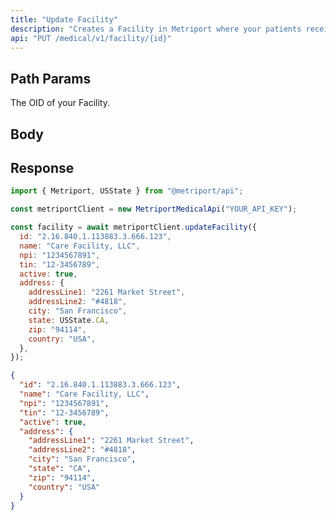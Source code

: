 ```yaml
---
title: "Update Facility"
description: "Creates a Facility in Metriport where your patients receive care."
api: "PUT /medical/v1/facility/{id}"
---
```


## Path Params

<ParamField path="id" type="string" required>
  The OID of your Facility.
</ParamField>

## Body

<Snippet file="facility.mdx" />

## Response

<Snippet file="facility-response.mdx" />

<ResponseExample>

```javascript Metriport SDK
import { Metriport, USState } from "@metriport/api";

const metriportClient = new MetriportMedicalApi("YOUR_API_KEY");

const facility = await metriportClient.updateFacility({
  id: "2.16.840.1.113883.3.666.123",
  name: "Care Facility, LLC",
  npi: "1234567891",
  tin: "12-3456789",
  active: true,
  address: {
    addressLine1: "2261 Market Street",
    addressLine2: "#4818",
    city: "San Francisco",
    state: USState.CA,
    zip: "94114",
    country: "USA",
  },
});
```

</ResponseExample>

```json
{
  "id": "2.16.840.1.113883.3.666.123",
  "name": "Care Facility, LLC",
  "npi": "1234567891",
  "tin": "12-3456789",
  "active": true,
  "address": {
    "addressLine1": "2261 Market Street",
    "addressLine2": "#4818",
    "city": "San Francisco",
    "state": "CA",
    "zip": "94114",
    "country": "USA"
  }
}
```
